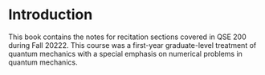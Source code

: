 # Introduction

This book contains the notes for recitation sections covered in QSE 200 during Fall 20222. This course was a first-year graduate-level treatment of quantum mechanics with a special emphasis on numerical problems in quantum mechanics.